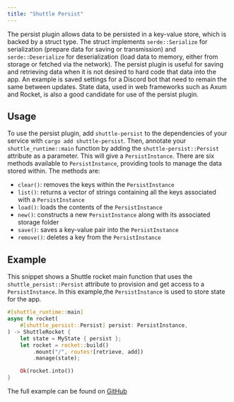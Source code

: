 ```yaml
---
title: "Shuttle Persist"
---
```


The persist plugin allows data to be persisted in a key-value store, which is backed by a struct type. The struct implements `serde::Serialize` for serialization (prepare data for saving or transmission) and `serde::Deserialize` for deserialization (load data to memory, either from storage or fetched via the network). The persist plugin is useful for saving and retrieving data when it is not desired to hard code that data into the app. An example is saved settings for a Discord bot that need to remain the same between updates. State data, used in web frameworks such as Axum and Rocket, is also a good candidate for use of the persist plugin.

## Usage

To use the persist plugin, add `shuttle-persist` to the dependencies of your service with `cargo add shuttle-persist`. Then, annotate your `shuttle_runtime::main` function by adding the `shuttle-persist::Persist` attribute as a parameter. This will give a `PersistInstance`. There are six methods available to `PersistInstance`, providing tools to manage the data stored within. The methods are:

- `clear()`: removes the keys within the `PersistInstance`
- `list()`: returns a vector of strings containing all the keys associated with a `PersistInstance`
- `load()`: loads the contents of the `PersistInstance`
- `new()`: constructs a new `PersistInstance` along with its associated storage folder
- `save()`: saves a key-value pair into the `PersistInstance`
- `remove()`: deletes a key from the `PersistInstance`

## Example

This snippet shows a Shuttle rocket main function that uses the `shuttle_persist::Persist` attribute to provision and get access to a `PersistInstance`. In this example,the `PersistInstance` is used to store state for the app.

```rust main.rs
#[shuttle_runtime::main]
async fn rocket(
    #[shuttle_persist::Persist] persist: PersistInstance,
) -> ShuttleRocket {
    let state = MyState { persist };
    let rocket = rocket::build()
        .mount("/", routes![retrieve, add])
        .manage(state);

    Ok(rocket.into())
}
```

The full example can be found on [GitHub](https://github.com/shuttle-hq/shuttle-examples/tree/main/rocket/persist)
